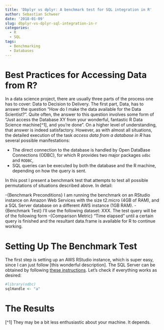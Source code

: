 ```yaml
---
title: 'Dbplyr vs dplyr: A benchmark test for SQL integration in R'
author: Sebastian Schweer
date: '2018-01-09'
slug: dbplyr-vs-dplyr-sql-integration-in-r
categories:
  - R
  - SQL
tags:
  - Benchmarking
  - Databases
---
```

# Best Practices for Accessing Data from R?

In a data science project, there are usually three parts of the process one has to cover: Data to Decision to Delivery. The first part, Data, has to answer the question "How do I make the data available for the Data Scientist?". Quite often, the answer to this question involves some form of "Just access the Database XY from your wonderful, fantastic R Data Science machine[^1], and you're done". On a higher level of understanding, that answer is indeed satisfactory. However, as with almost all situations, the detailed execution of the task *access data from a database in R* has several possible manifestations:

- The direct connection to the database is handled by Open DataBase Connections (ODBC), for which R provides two major packages `odbc` and `RODBC`,
- SQL queries can be executed by both the database and the R machine, depending on how the query is sent.

In this post I present a benchmark test that attempts to test all possible permutations of situations described above. In detail:

-{Benchmark Preconditions} I am running the benchmark on an RStudio instance on Amazon Web Services with the size t2.micro (4GB of RAM), and a SQL Server database on a different AWS instance (1GB RAM).
-{Benchmark Test} I'll use the following dataset: XXX. The test query will be of the following form
-{Comparison Metric} "Time elapsed" until a certain query is finished and the resultant data.frame is available for R to continue working.
 

# Setting Up The Benchmark Test

The first step is setting up an AWS RStudio instance, which is super easy, since I can just follow [this wonderful description]. The SQL Server can be obtained by following [these instructions](). Let's check if everything works as desired:

```r
#library(odbc)
sqlHandle <- "a"
```

# The Results

[^1] They may be a bit less enthusiastic about your machine. It depends. 